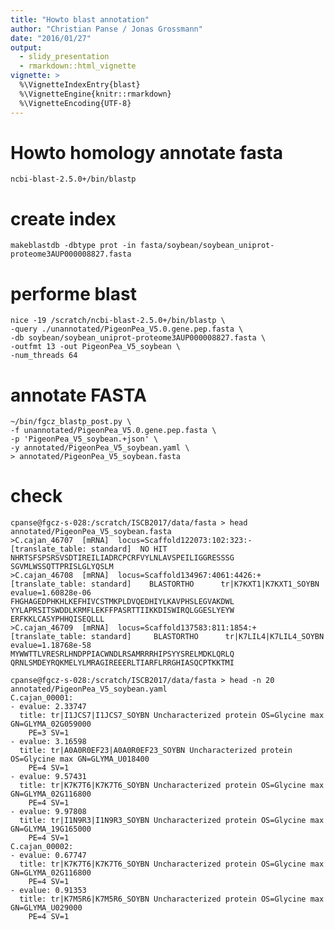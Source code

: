 ```yaml
---
title: "Howto blast annotation"
author: "Christian Panse / Jonas Grossmann"
date: "2016/01/27"
output: 
  - slidy_presentation
  - rmarkdown::html_vignette
vignette: >
  %\VignetteIndexEntry{blast}
  %\VignetteEngine{knitr::rmarkdown}
  %\VignetteEncoding{UTF-8}
---
```


# Howto homology annotate fasta


```
ncbi-blast-2.5.0+/bin/blastp
```



# create index 

```
makeblastdb -dbtype prot -in fasta/soybean/soybean_uniprot-proteome3AUP000008827.fasta
```


# performe blast

```
nice -19 /scratch/ncbi-blast-2.5.0+/bin/blastp \
-query ./unannotated/PigeonPea_V5.0.gene.pep.fasta \
-db soybean/soybean_uniprot-proteome3AUP000008827.fasta \
-outfmt 13 -out PigeonPea_V5_soybean \
-num_threads 64
```


# annotate FASTA

```
~/bin/fgcz_blastp_post.py \
-f unannotated/PigeonPea_V5.0.gene.pep.fasta \
-p 'PigeonPea_V5_soybean.+json' \
-y annotated/PigeonPea_V5_soybean.yaml \
> annotated/PigeonPea_V5_soybean.fasta
```

# check

```
cpanse@fgcz-s-028:/scratch/ISCB2017/data/fasta > head  annotated/PigeonPea_V5_soybean.fasta                                                                                                                                                   
>C.cajan_46707  [mRNA]  locus=Scaffold122073:102:323:- [translate_table: standard]  NO HIT
NHRTSFSPSRSVSDTIREILIADRCPCRFVYLNLAVSPEILIGGRESSSG
SGVMLWSSQTTPRISLGLYQSLM
>C.cajan_46708  [mRNA]  locus=Scaffold134967:4061:4426:+ [translate_table: standard]    BLASTORTHO      tr|K7KXT1|K7KXT1_SOYBN  evalue=1.60828e-06
FHGHAGEDPHKHLKEFHIVCSTMKPLDVQEDHIYLKAVPHSLEGVAKDWL
YYLAPRSITSWDDLKRMFLEKFFPASRTTIIKKDISWIRQLGGESLYEYW
ERFKKLCASYPHHQISEQLLL
>C.cajan_46709  [mRNA]  locus=Scaffold137583:811:1854:+ [translate_table: standard]     BLASTORTHO      tr|K7LIL4|K7LIL4_SOYBN  evalue=1.18768e-58
MYWWTTLVRESRLHNDPPIACWNDLRSAMRRRHIPSYYSRELMDKLQRLQ
QRNLSMDEYRQKMELYLMRAGIREEERLTIARFLRRGHIASQCPTKKTMI
```



```
cpanse@fgcz-s-028:/scratch/ISCB2017/data/fasta > head -n 20  annotated/PigeonPea_V5_soybean.yaml 
C.cajan_00001:
- evalue: 2.33747
  title: tr|I1JCS7|I1JCS7_SOYBN Uncharacterized protein OS=Glycine max GN=GLYMA_02G059000
    PE=3 SV=1
- evalue: 3.16598
  title: tr|A0A0R0EF23|A0A0R0EF23_SOYBN Uncharacterized protein OS=Glycine max GN=GLYMA_U018400
    PE=4 SV=1
- evalue: 9.57431
  title: tr|K7K7T6|K7K7T6_SOYBN Uncharacterized protein OS=Glycine max GN=GLYMA_02G116800
    PE=4 SV=1
- evalue: 9.97808
  title: tr|I1N9R3|I1N9R3_SOYBN Uncharacterized protein OS=Glycine max GN=GLYMA_19G165000
    PE=4 SV=1
C.cajan_00002:
- evalue: 0.67747
  title: tr|K7K7T6|K7K7T6_SOYBN Uncharacterized protein OS=Glycine max GN=GLYMA_02G116800
    PE=4 SV=1
- evalue: 0.91353
  title: tr|K7M5R6|K7M5R6_SOYBN Uncharacterized protein OS=Glycine max GN=GLYMA_U029000
    PE=4 SV=1
```
